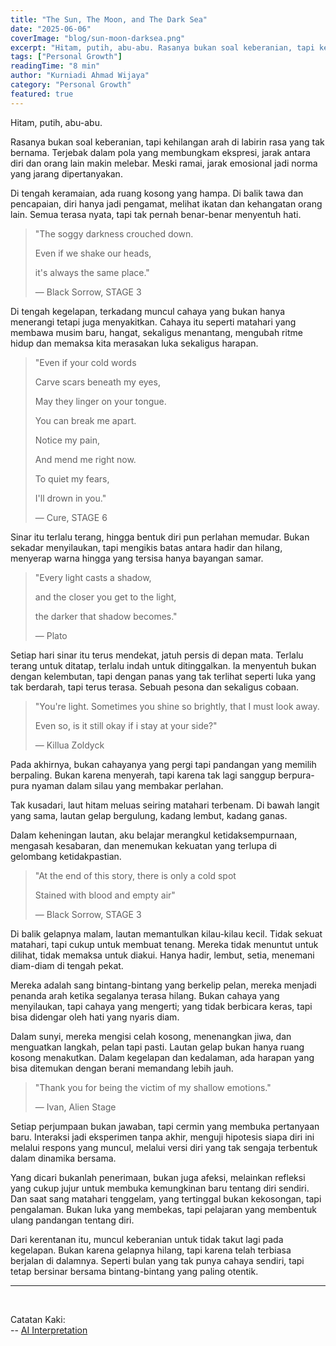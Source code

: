 ```yaml
---
title: "The Sun, The Moon, and The Dark Sea"
date: "2025-06-06"
coverImage: "blog/sun-moon-darksea.png"
excerpt: "Hitam, putih, abu-abu. Rasanya bukan soal keberanian, tapi kehilangan arah di labirin rasa yang tak bernama."
tags: ["Personal Growth"]
readingTime: "8 min"
author: "Kurniadi Ahmad Wijaya"
category: "Personal Growth"
featured: true
---
```


Hitam, putih, abu-abu.

Rasanya bukan soal keberanian, tapi kehilangan arah di labirin rasa yang tak bernama. Terjebak dalam pola yang membungkam ekspresi, jarak antara diri dan orang lain makin melebar. Meski ramai, jarak emosional jadi norma yang jarang dipertanyakan.

Di tengah keramaian, ada ruang kosong yang hampa. Di balik tawa dan pencapaian, diri hanya jadi pengamat, melihat ikatan dan kehangatan orang lain. Semua terasa nyata, tapi tak pernah benar-benar menyentuh hati.


> "The soggy darkness crouched down.
>
> Even if we shake our heads, 
>
> it's always the same place."
> 
> — Black Sorrow, STAGE 3


Di tengah kegelapan, terkadang muncul cahaya yang bukan hanya menerangi tetapi juga menyakitkan. Cahaya itu seperti matahari yang membawa musim baru, hangat, sekaligus menantang, mengubah ritme hidup dan memaksa kita merasakan luka sekaligus harapan.


> "Even if your cold words
>
> Carve scars beneath my eyes,
>
> May they linger on your tongue.
>
> You can break me apart.
>
> Notice my pain,
>
> And mend me right now.
>
> To quiet my fears,
>
> I'll drown in you."
> 
> — Cure, STAGE 6


Sinar itu terlalu terang, hingga bentuk diri pun perlahan memudar. Bukan sekadar menyilaukan, tapi mengikis batas antara hadir dan hilang, menyerap warna hingga yang tersisa hanya bayangan samar.


> "Every light casts a shadow, 
> 
> and the closer you get to the light, 
> 
> the darker that shadow becomes."
> 
> — Plato


Setiap hari sinar itu terus mendekat, jatuh persis di depan mata. Terlalu terang untuk ditatap, terlalu indah untuk ditinggalkan. Ia menyentuh bukan dengan kelembutan, tapi dengan panas yang tak terlihat seperti luka yang tak berdarah, tapi terus terasa. Sebuah pesona dan sekaligus cobaan.


> "You're light. Sometimes you shine so brightly, that I must look away.
> 
> Even so, is it still okay if i stay at your side?"
>
> — Killua Zoldyck


Pada akhirnya, bukan cahayanya yang pergi tapi pandangan yang memilih berpaling. Bukan karena menyerah, tapi karena tak lagi sanggup berpura-pura nyaman dalam silau yang membakar perlahan.

Tak kusadari, laut hitam meluas seiring matahari terbenam. Di bawah langit yang sama, lautan gelap bergulung, kadang lembut, kadang ganas. 

Dalam keheningan lautan, aku belajar merangkul ketidaksempurnaan, mengasah kesabaran, dan menemukan kekuatan yang terlupa di gelombang ketidakpastian.


> "At the end of this story, there is only a cold spot
>
> Stained with blood and empty air"
> 
> — Black Sorrow, STAGE 3


Di balik gelapnya malam, lautan memantulkan kilau-kilau kecil. Tidak sekuat matahari, tapi cukup untuk membuat tenang. Mereka tidak menuntut untuk dilihat, tidak memaksa untuk diakui. Hanya hadir, lembut, setia, menemani diam-diam di tengah pekat.

Mereka adalah sang bintang-bintang yang berkelip pelan, mereka menjadi penanda arah ketika segalanya terasa hilang. Bukan cahaya yang menyilaukan, tapi cahaya yang mengerti; yang tidak berbicara keras, tapi bisa didengar oleh hati yang nyaris diam.

Dalam sunyi, mereka mengisi celah kosong, menenangkan jiwa, dan menguatkan langkah, pelan tapi pasti. Lautan gelap bukan hanya ruang kosong menakutkan. Dalam kegelapan dan kedalaman, ada harapan yang bisa ditemukan dengan berani memandang lebih jauh.


> "Thank you for being the victim of my shallow emotions."
> 
> — Ivan, Alien Stage

Setiap perjumpaan bukan jawaban, tapi cermin yang membuka pertanyaan baru. Interaksi jadi eksperimen tanpa akhir, menguji hipotesis siapa diri ini melalui respons yang muncul, melalui versi diri yang tak sengaja terbentuk dalam dinamika bersama. 

Yang dicari bukanlah penerimaan, bukan juga afeksi, melainkan refleksi yang cukup jujur untuk membuka kemungkinan baru tentang diri sendiri. 
Dan saat sang matahari tenggelam, yang tertinggal bukan kekosongan, tapi pengalaman. Bukan luka yang membekas, tapi pelajaran yang membentuk ulang pandangan tentang diri.

Dari kerentanan itu, muncul keberanian untuk tidak takut lagi pada kegelapan. Bukan karena gelapnya hilang, tapi karena telah terbiasa berjalan di dalamnya. Seperti bulan yang tak punya cahaya sendiri, tapi tetap bersinar bersama bintang-bintang yang paling otentik.

---

<br />

Catatan Kaki: <br />
-- [AI Interpretation](https://g.co/gemini/share/48878596cd94)